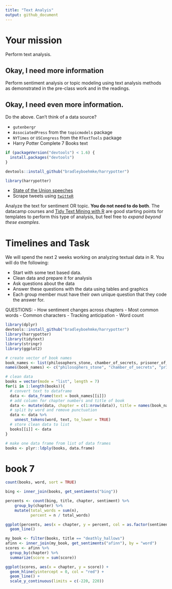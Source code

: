 ```yaml
---
title: "Text Analyis"
output: github_document
---
```





# Your mission

Perform text analysis.

## Okay, I need more information

Perform sentiment analysis or topic modeling using text analysis methods as demonstrated in the pre-class work and in the readings.

## Okay, I need even more information.

Do the above. Can't think of a data source?

- `gutenbergr`
- `AssociatedPress` from the `topicmodels` package
- `NYTimes` or `USCongress` from the `RTextTools` package
- Harry Potter Complete 7 Books text

```r
if (packageVersion("devtools") < 1.6) {
  install.packages("devtools")
}

devtools::install_github("bradleyboehmke/harrypotter")

library(harrypotter)
```
- [State of the Union speeches](https://pradeepadhokshaja.wordpress.com/2017/03/31/scraping-the-web-for-presdential-inaugural-addresses-using-rvest/)
- Scrape tweets using [`twitteR`](https://www.credera.com/blog/business-intelligence/twitter-analytics-using-r-part-1-extract-tweets/)

Analyze the text for sentiment OR topic. **You do not need to do both**. The datacamp courses and [Tidy Text Mining with R](http://tidytextmining.com/) are good starting points for templates to perform this type of analysis, but feel free to *expand beyond these examples*.

# Timelines and Task


We will spend the next 2 weeks working on analyzing textual data in R. You will do the following:

- Start with some text based data.
- Clean data and prepare it for analysis
- Ask questions about the data
- Answer these questions with the data using tables and graphics
- Each group member must have their own unique question that they code the answer for. 



QUESTIONS:
- How sentiment changes across chapters
- Most common words
- Common characters
- Tracking anticipation
- Word count




```r
library(dplyr)
devtools::install_github("bradleyboehmke/harrypotter")
library(harrypotter)
library(tidytext)
library(stringr)
library(ggplot2)

# create vector of book names
book_names <- list(philosophers_stone, chamber_of_secrets, prisoner_of_azkaban, goblet_of_fire, order_of_the_phoenix, half_blood_prince, deathly_hallows)
names(book_names) <- c("philosophers_stone", "chamber_of_secrets", "prisoner_of_azkaban", "goblet_of_fire", "order_of_the_phoenix", "half_blood_prince", "deathly_hallows")

# clean data
books = vector(mode = "list", length = 7)
for(i in 1:length(books)){
  # convert text to dataframe
  data <- data_frame(text = book_names[[i]])
  # add column for chapter numbers and title of book
  data <- mutate(data, chapter = c(1:nrow(data)), title = names(book_names)[i])
  # split by word and remove punctuation
  data <- data %>%
    unnest_tokens(word, text, to_lower = TRUE)
  # store clean data to list
  books[[i]] <- data
}

# make one data frame from list of data frames
books <- plyr::ldply(books, data.frame)
```


# book 7
```r
count(books, word, sort = TRUE)

bing <- inner_join(books, get_sentiments("bing"))

percents <- count(bing, title, chapter, sentiment) %>%
    group_by(chapter) %>%
    mutate(total_words = sum(n),
           percent = n / total_words)

ggplot(percents, aes(x = chapter, y = percent, col = as.factor(sentiment))) +
  geom_line()
```

```r
my_book <- filter(books, title == "deathly_hallows")
afinn <- inner_join(my_book, get_sentiments("afinn"), by = "word")
scores <- afinn %>%
  group_by(chapter) %>%
  summarize(score = sum(score))

ggplot(scores, aes(x = chapter, y = score)) +
  geom_hline(yintercept = 0, col = "red") +
  geom_line() +
  scale_y_continuous(limits = c(-220, 220))
```
